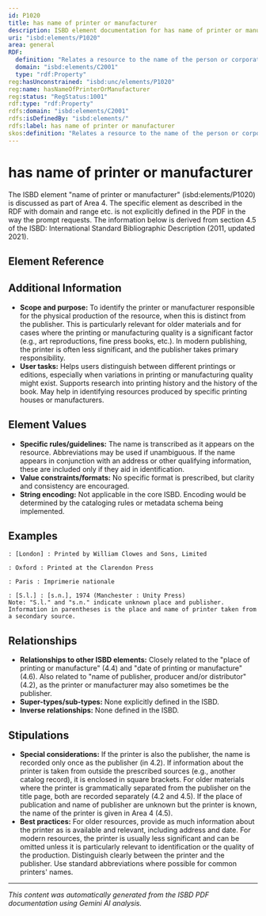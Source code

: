 ```yaml
---
id: P1020
title: has name of printer or manufacturer
description: ISBD element documentation for has name of printer or manufacturer
uri: "isbd:elements/P1020"
area: general
RDF:
  definition: "Relates a resource to the name of the person or corporate body appearing on the resource that effects the printing or manufacturing of the resource."
  domain: "isbd:elements/C2001"
  type: "rdf:Property"
reg:hasUnconstrained: "isbd:unc/elements/P1020"
reg:name: hasNameOfPrinterOrManufacturer
reg:status: "RegStatus:1001"
rdf:type: "rdf:Property"
rdfs:domain: "isbd:elements/C2001"
rdfs:isDefinedBy: "isbd:elements/"
rdfs:label: has name of printer or manufacturer
skos:definition: "Relates a resource to the name of the person or corporate body appearing on the resource that effects the printing or manufacturing of the resource."
---
```

# has name of printer or manufacturer

The ISBD element "name of printer or manufacturer" (isbd:elements/P1020) is discussed as part of Area 4.  The specific element as described in the RDF with domain and range etc. is not explicitly defined in the PDF in the way the prompt requests. The information below is derived from section 4.5 of the ISBD: International Standard Bibliographic Description (2011, updated 2021).

## Element Reference


<ElementReference frontMatter={frontMatter} />

## Additional Information

- **Scope and purpose:** To identify the printer or manufacturer responsible for the physical production of the resource, when this is distinct from the publisher. This is particularly relevant for older materials and for cases where the printing or manufacturing quality is a significant factor (e.g., art reproductions, fine press books, etc.).  In modern publishing, the printer is often less significant, and the publisher takes primary responsibility.
- **User tasks:**  Helps users distinguish between different printings or editions, especially when variations in printing or manufacturing quality might exist. Supports research into printing history and the history of the book.  May help in identifying resources produced by specific printing houses or manufacturers.


## Element Values

- **Specific rules/guidelines:** The name is transcribed as it appears on the resource. Abbreviations may be used if unambiguous. If the name appears in conjunction with an address or other qualifying information, these are included only if they aid in identification.
- **Value constraints/formats:**  No specific format is prescribed, but clarity and consistency are encouraged.
- **String encoding:** Not applicable in the core ISBD. Encoding would be determined by the cataloging rules or metadata schema being implemented.


## Examples

```
: [London] : Printed by William Clowes and Sons, Limited
```

```
: Oxford : Printed at the Clarendon Press
```

```
: Paris : Imprimerie nationale
```

```
: [S.l.] : [s.n.], 1974 (Manchester : Unity Press)  
Note: "S.l." and "s.n." indicate unknown place and publisher. Information in parentheses is the place and name of printer taken from a secondary source.
```


## Relationships

- **Relationships to other ISBD elements:** Closely related to the "place of printing or manufacture" (4.4) and "date of printing or manufacture" (4.6). Also related to "name of publisher, producer and/or distributor" (4.2), as the printer or manufacturer may also sometimes be the publisher.
- **Super-types/sub-types:** None explicitly defined in the ISBD.
- **Inverse relationships:** None defined in the ISBD.


## Stipulations

- **Special considerations:**  If the printer is also the publisher, the name is recorded only once as the publisher (in 4.2). If information about the printer is taken from outside the prescribed sources (e.g., another catalog record), it is enclosed in square brackets. For older materials where the printer is grammatically separated from the publisher on the title page, both are recorded separately (4.2 and 4.5). If the place of publication and name of publisher are unknown but the printer is known, the name of the printer is given in Area 4 (4.5).
- **Best practices:**  For older resources, provide as much information about the printer as is available and relevant, including address and date. For modern resources, the printer is usually less significant and can be omitted unless it is particularly relevant to identification or the quality of the production. Distinguish clearly between the printer and the publisher. Use standard abbreviations where possible for common printers' names.

---

*This content was automatically generated from the ISBD PDF documentation using Gemini AI analysis.*
